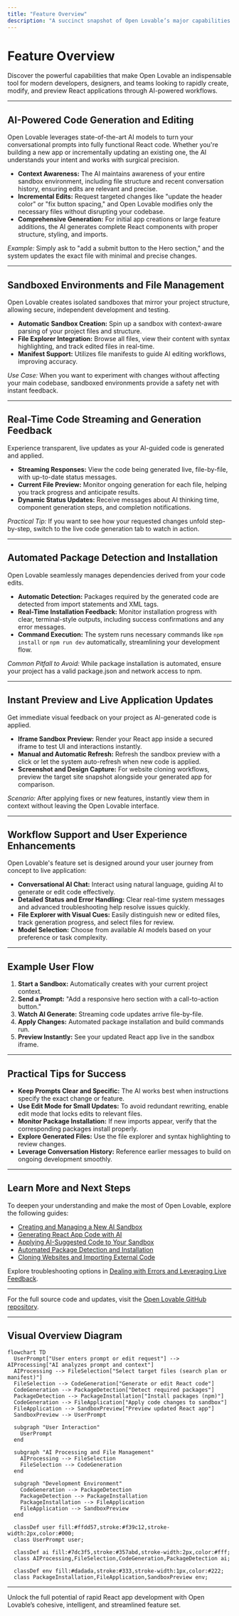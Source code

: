 ```yaml
---
title: "Feature Overview"
description: "A succinct snapshot of Open Lovable’s major capabilities including AI-powered code generation/editing, sandboxed environments, real-time code streaming, package installation, and instant preview. This quick tour helps users map their needs to available features."
---
```


# Feature Overview

Discover the powerful capabilities that make Open Lovable an indispensable tool for modern developers, designers, and teams looking to rapidly create, modify, and preview React applications through AI-powered workflows.

---

## AI-Powered Code Generation and Editing

Open Lovable leverages state-of-the-art AI models to turn your conversational prompts into fully functional React code. Whether you're building a new app or incrementally updating an existing one, the AI understands your intent and works with surgical precision.

- **Context Awareness:** The AI maintains awareness of your entire sandbox environment, including file structure and recent conversation history, ensuring edits are relevant and precise.
- **Incremental Edits:** Request targeted changes like "update the header color" or "fix button spacing," and Open Lovable modifies only the necessary files without disrupting your codebase.
- **Comprehensive Generation:** For initial app creations or large feature additions, the AI generates complete React components with proper structure, styling, and imports.

*Example:* Simply ask to "add a submit button to the Hero section," and the system updates the exact file with minimal and precise changes.

---

## Sandboxed Environments and File Management

Open Lovable creates isolated sandboxes that mirror your project structure, allowing secure, independent development and testing.

- **Automatic Sandbox Creation:** Spin up a sandbox with context-aware parsing of your project files and structure.
- **File Explorer Integration:** Browse all files, view their content with syntax highlighting, and track edited files in real-time.
- **Manifest Support:** Utilizes file manifests to guide AI editing workflows, improving accuracy.

*Use Case:* When you want to experiment with changes without affecting your main codebase, sandboxed environments provide a safety net with instant feedback.

---

## Real-Time Code Streaming and Generation Feedback

Experience transparent, live updates as your AI-guided code is generated and applied.

- **Streaming Responses:** View the code being generated live, file-by-file, with up-to-date status messages.
- **Current File Preview:** Monitor ongoing generation for each file, helping you track progress and anticipate results.
- **Dynamic Status Updates:** Receive messages about AI thinking time, component generation steps, and completion notifications.

*Practical Tip:* If you want to see how your requested changes unfold step-by-step, switch to the live code generation tab to watch in action.

---

## Automated Package Detection and Installation

Open Lovable seamlessly manages dependencies derived from your code edits.

- **Automatic Detection:** Packages required by the generated code are detected from import statements and XML tags.
- **Real-Time Installation Feedback:** Monitor installation progress with clear, terminal-style outputs, including success confirmations and any error messages.
- **Command Execution:** The system runs necessary commands like `npm install` or `npm run dev` automatically, streamlining your development flow.

*Common Pitfall to Avoid:* While package installation is automated, ensure your project has a valid package.json and network access to npm.

---

## Instant Preview and Live Application Updates

Get immediate visual feedback on your project as AI-generated code is applied.

- **Iframe Sandbox Preview:** Render your React app inside a secured iframe to test UI and interactions instantly.
- **Manual and Automatic Refresh:** Refresh the sandbox preview with a click or let the system auto-refresh when new code is applied.
- **Screenshot and Design Capture:** For website cloning workflows, preview the target site snapshot alongside your generated app for comparison.

*Scenario:* After applying fixes or new features, instantly view them in context without leaving the Open Lovable interface.

---

## Workflow Support and User Experience Enhancements

Open Lovable's feature set is designed around your user journey from concept to live application:

- **Conversational AI Chat:** Interact using natural language, guiding AI to generate or edit code effectively.
- **Detailed Status and Error Handling:** Clear real-time system messages and advanced troubleshooting help resolve issues quickly.
- **File Explorer with Visual Cues:** Easily distinguish new or edited files, track generation progress, and select files for review.
- **Model Selection:** Choose from available AI models based on your preference or task complexity.

---

## Example User Flow

1. **Start a Sandbox:** Automatically creates with your current project context.
2. **Send a Prompt:** "Add a responsive hero section with a call-to-action button."
3. **Watch AI Generate:** Streaming code updates arrive file-by-file.
4. **Apply Changes:** Automated package installation and build commands run.
5. **Preview Instantly:** See your updated React app live in the sandbox iframe.

---

## Practical Tips for Success

- **Keep Prompts Clear and Specific:** The AI works best when instructions specify the exact change or feature.
- **Use Edit Mode for Small Updates:** To avoid redundant rewriting, enable edit mode that locks edits to relevant files.
- **Monitor Package Installation:** If new imports appear, verify that the corresponding packages install properly.
- **Explore Generated Files:** Use the file explorer and syntax highlighting to review changes.
- **Leverage Conversation History:** Reference earlier messages to build on ongoing development smoothly.

---

## Learn More and Next Steps

To deepen your understanding and make the most of Open Lovable, explore the following guides:

- [Creating and Managing a New AI Sandbox](/guides/getting-started-workflows/initialize-ai-sandbox)
- [Generating React App Code with AI](/guides/getting-started-workflows/ai-code-generation)
- [Applying AI-Suggested Code to Your Sandbox](/guides/getting-started-workflows/apply-ai-changes)
- [Automated Package Detection and Installation](/guides/advanced-usage-integration/package-management-automation)
- [Cloning Websites and Importing External Code](/guides/advanced-usage-integration/scrape-clone-websites)

Explore troubleshooting options in [Dealing with Errors and Leveraging Live Feedback](/guides/best-practices-troubleshooting/handling-errors-feedback).

---

For the full source code and updates, visit the [Open Lovable GitHub repository](https://github.com/mendableai/open-lovable).

---

## Visual Overview Diagram

```mermaid
flowchart TD
  UserPrompt["User enters prompt or edit request"] --> AIProcessing["AI analyzes prompt and context"]
  AIProcessing --> FileSelection["Select target files (search plan or manifest)"]
  FileSelection --> CodeGeneration["Generate or edit React code"]
  CodeGeneration --> PackageDetection["Detect required packages"]
  PackageDetection --> PackageInstallation["Install packages (npm)"]
  CodeGeneration --> FileApplication["Apply code changes to sandbox"]
  FileApplication --> SandboxPreview["Preview updated React app"]
  SandboxPreview --> UserPrompt

  subgraph "User Interaction"
    UserPrompt
  end

  subgraph "AI Processing and File Management"
    AIProcessing --> FileSelection
    FileSelection --> CodeGeneration
  end

  subgraph "Development Environment"
    CodeGeneration --> PackageDetection
    PackageDetection --> PackageInstallation
    PackageInstallation --> FileApplication
    FileApplication --> SandboxPreview
  end

  classDef user fill:#ffdd57,stroke:#f39c12,stroke-width:2px,color:#000;
  class UserPrompt user;

  classDef ai fill:#7dc3f5,stroke:#357abd,stroke-width:2px,color:#fff;
  class AIProcessing,FileSelection,CodeGeneration,PackageDetection ai;

  classDef env fill:#dadada,stroke:#333,stroke-width:1px,color:#222;
  class PackageInstallation,FileApplication,SandboxPreview env;
```

---

Unlock the full potential of rapid React app development with Open Lovable’s cohesive, intelligent, and streamlined feature set.
